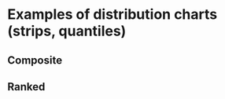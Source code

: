 
<Meta title="Gallery/Distribution charts" />

# Examples of distribution charts (strips, quantiles)

## Composite

<Canvas>
    <Story name="strips and quantiles">
        <Controller
            generator={generateStripAndBoxData}
            chart={StripAndBoxChart}
            steps={['axes', 'strips', 'quantiles', 'strips', 'strips']}
        />
    </Story>
</Canvas>

## Ranked

<Canvas>
    <Story name="waterfall strips">
        <Controller generator={generateWaterfallStripData} chart={WaterfallStripChart} />
    </Story>
</Canvas>
